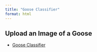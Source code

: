 ```yaml
---
title: "Goose Classifier"
format: html
---
```


## Upload an Image of a Goose

- [Goose Classifier](https://Philbertcychan.github.io/blog/research/projects_files/projects/goose_classifier.html)
